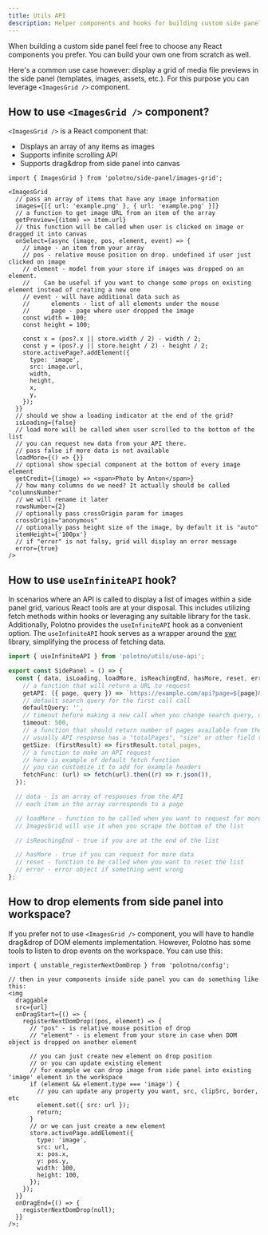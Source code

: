 ```yaml
---
title: Utils API
description: Helper components and hooks for building custom side panels
---
```


When building a custom side panel feel free to choose any React components you prefer. You can build your own one from scratch as well.

Here's a common use case however: display a grid of media file previews in the side panel (templates, images, assets, etc.). For this purpose you can leverage `<ImagesGrid />` component.

## How to use `<ImagesGrid />` component?

`<ImagesGrid />` is a React component that:

- Displays an array of any items as images
- Supports infinite scrolling API
- Supports drag&drop from side panel into canvas

```tsx
import { ImagesGrid } from 'polotno/side-panel/images-grid';

<ImagesGrid
  // pass an array of items that have any image information
  images={[{ url: 'example.png' }, { url: 'example.png' }]}
  // a function to get image URL from an item of the array
  getPreview={(item) => item.url}
  // this function will be called when user is clicked on image or dragged it into canvas
  onSelect={async (image, pos, element, event) => {
    // image - an item from your array
    // pos - relative mouse position on drop. undefined if user just clicked on image
    // element - model from your store if images was dropped on an element.
    //    Can be useful if you want to change some props on existing element instead of creating a new one
    // event - will have additional data such as
    //      elements - list of all elements under the mouse
    //      page - page where user dropped the image
    const width = 100;
    const height = 100;

    const x = (pos?.x || store.width / 2) - width / 2;
    const y = (pos?.y || store.height / 2) - height / 2;
    store.activePage?.addElement({
      type: 'image',
      src: image.url,
      width,
      height,
      x,
      y,
    });
  }}
  // should we show a loading indicator at the end of the grid?
  isLoading={false}
  // load more will be called when user scrolled to the bottom of the list
  // you can request new data from your API there.
  // pass false if more data is not available
  loadMore={() => {}}
  // optional show special component at the bottom of every image element
  getCredit={(image) => <span>Photo by Anton</span>}
  // how many columns do we need? It actually should be called "columnsNumber"
  // we will rename it later
  rowsNumber={2}
  // optionally pass crossOrigin param for images
  crossOrigin="anonymous"
  // optionally pass height size of the image, by default it is "auto"
  itemHeight={'100px'}
  // if "error" is not falsy, grid will display an error message
  error={true}
/>
```

## How to use `useInfiniteAPI` hook?

In scenarios where an API is called to display a list of images within a side panel grid, various React tools are at your disposal. This includes utilizing fetch methods within hooks or leveraging any suitable library for the task. Additionally, Polotno provides the `useInfiniteAPI` hook as a convenient option. The `useInfiniteAPI` hook serves as a wrapper around the [swr](https://swr.vercel.app/) library, simplifying the process of fetching data.

```ts
import { useInfiniteAPI } from 'polotno/utils/use-api';

export const SidePanel = () => {
  const { data, isLoading, loadMore, isReachingEnd, hasMore, reset, error } = useInfiniteAPI({
    // a function that will return a URL to request
    getAPI: ({ page, query }) => `https://example.com/api?page=${page}&query=${query}`,
    // default search query for the first call call
    defaultQuery: '',
    // timeout before making a new call when you change search query, useful for debouncing
    timeout: 500,
    // a function that should return number of pages available from the first API response
    // usually API response has a "totalPages", "size" or other field that tells you how many pages are available
    getSize: (firstResult) => firstResult.total_pages,
    // a function to make an API request
    // here is example of default fetch function
    // you can customize it to add for example headers
    fetchFunc: (url) => fetch(url).then((r) => r.json()),
  });

  // data - is an array of responses from the API
  // each item in the array corresponds to a page

  // loadMore - function to be called when you want to request for more data
  // ImagesGrid will use it when you scrape the bottom of the list

  // isReachingEnd - true if you are at the end of the list

  // hasMore - true if you can request for more data
  // reset - function to be called when you want to reset the list
  // error - error object if something went wrong
};
```

## How to drop elements from side panel into workspace?

If you prefer not to use `<ImagesGrid />` component, you will have to handle drag&drop of DOM elements implementation. However, Polotno has some tools to listen to drop events on the workspace. You can use this:

```tsx
import { unstable_registerNextDomDrop } from 'polotno/config';

// then in your components inside side panel you can do something like this:
<img
  draggable
  src={url}
  onDragStart={() => {
    registerNextDomDrop((pos, element) => {
      // "pos" - is relative mouse position of drop
      // "element" - is element from your store in case when DOM object is dropped on another element

      // you can just create new element on drop position
      // or you can update existing element
      // for example we can drop image from side panel into existing 'image' element in the workspace
      if (element && element.type === 'image') {
        // you can update any property you want, src, clipSrc, border, etc
        element.set({ src: url });
        return;
      }
      // or we can just create a new element
      store.activePage.addElement({
        type: 'image',
        src: url,
        x: pos.x,
        y: pos.y,
        width: 100,
        height: 100,
      });
    });
  }}
  onDragEnd={() => {
    registerNextDomDrop(null);
  }}
/>;
```


